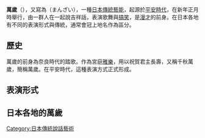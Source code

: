 '''萬歲'''（{{lang-ja|萬歳}}），又寫為'''{{lang|ja|万才}}'''（まんざい），一種[[日本傳統藝能|日本傳統藝能]]，起源於[[平安時代|平安時代]]，在新年正月時舉行，由一群人在一起說吉祥話，表演歌舞與[[搞笑|搞笑]]，是[[漫才|漫才]]的前身。在日本各地有不同的表演形式與傳統，通常會冠上地名作為區分。

==歷史==
萬歲的前身為奈良時代的踏歌。作為宮庭[[雅樂|雅樂]]，用以祝賀君主長壽，又稱千秋萬歲，簡稱萬歲。在平安時代，這種表演方式正式形成。

==表演形式==
==日本各地的萬歲==

{{日本的传统艺能}}
{{Authority control}}
[[Category:日本傳統說話藝術|Category:日本傳統說話藝術]]